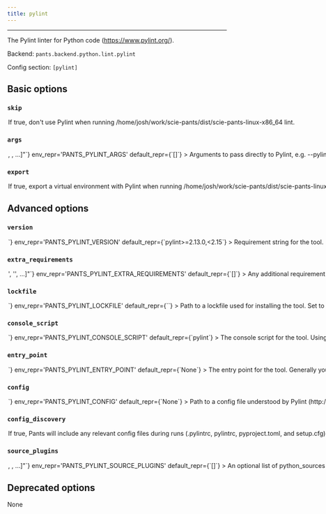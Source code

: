 ```yaml
---
title: pylint
---
```



---

The Pylint linter for Python code (https://www.pylint.org/).

Backend: <span className="color--primary">`pants.backend.python.lint.pylint`</span>

Config section: <span className="color--primary">`[pylint]`</span>

<span className={styles.options}>

## Basic options

### `skip`

<Option
  cli_repr={`--[no-]pylint-skip`}
  env_repr='PANTS_PYLINT_SKIP'
  default_repr={`False`}
>

If true, don&#x27;t use Pylint when running `/home/josh/work/scie-pants/dist/scie-pants-linux-x86_64 lint`.

</Option>

### `args`

<Option
  cli_repr={`--pylint-args="[<shell_str>, <shell_str>, ...]"`}
  env_repr='PANTS_PYLINT_ARGS'
  default_repr={`[]`}
>

Arguments to pass directly to Pylint, e.g. `--pylint-args='--ignore=foo.py,bar.py --disable=C0330,W0311'`.

</Option>

### `export`

<Option
  cli_repr={`--[no-]pylint-export`}
  env_repr='PANTS_PYLINT_EXPORT'
  default_repr={`True`}
>

If true, export a virtual environment with Pylint when running `/home/josh/work/scie-pants/dist/scie-pants-linux-x86_64 export`.

This can be useful, for example, with IDE integrations to point your editor to the tool&#x27;s binary.

</Option>

## Advanced options

### `version`

<Option
  cli_repr={`--pylint-version=<str>`}
  env_repr='PANTS_PYLINT_VERSION'
  default_repr={`pylint>=2.13.0,<2.15`}
>

Requirement string for the tool.

</Option>

### `extra_requirements`

<Option
  cli_repr={`--pylint-extra-requirements="['<str>', '<str>', ...]"`}
  env_repr='PANTS_PYLINT_EXTRA_REQUIREMENTS'
  default_repr={`[]`}
>

Any additional requirement strings to use with the tool. This is useful if the tool allows you to install plugins or if you need to constrain a dependency to a certain version.

</Option>

### `lockfile`

<Option
  cli_repr={`--pylint-lockfile=<str>`}
  env_repr='PANTS_PYLINT_LOCKFILE'
  default_repr={`<default>`}
>

Path to a lockfile used for installing the tool.

Set to the string `<default>` to use a lockfile provided by Pants, so long as you have not changed the `--version` and `--extra-requirements` options, and the tool&#x27;s interpreter constraints are compatible with the default. Pants will error or warn if the lockfile is not compatible (controlled by `[python].invalid_lockfile_behavior`). See https://github.com/pantsbuild/pants/blob/release_2.14.2/src/python/pants/backend/python/lint/pylint/pylint.lock for the default lockfile contents.

Set to the string `<none>` to opt out of using a lockfile. We do not recommend this, though, as lockfiles are essential for reproducible builds and supply-chain security.

To use a custom lockfile, set this option to a file path relative to the build root, then run `/home/josh/work/scie-pants/dist/scie-pants-linux-x86_64 generate-lockfiles --resolve=pylint`.

Alternatively, you can set this option to the path to a custom lockfile using pip&#x27;s requirements.txt-style, ideally with `--hash`. Set `[python].invalid_lockfile_behavior = 'ignore'` so that Pants does not complain about missing lockfile headers.

</Option>

### `console_script`

<Option
  cli_repr={`--pylint-console-script=<str>`}
  env_repr='PANTS_PYLINT_CONSOLE_SCRIPT'
  default_repr={`pylint`}
>

The console script for the tool. Using this option is generally preferable to (and mutually exclusive with) specifying an --entry-point since console script names have a higher expectation of staying stable across releases of the tool. Usually, you will not want to change this from the default.

</Option>

### `entry_point`

<Option
  cli_repr={`--pylint-entry-point=<str>`}
  env_repr='PANTS_PYLINT_ENTRY_POINT'
  default_repr={`None`}
>

The entry point for the tool. Generally you only want to use this option if the tool does not offer a --console-script (which this option is mutually exclusive with). Usually, you will not want to change this from the default.

</Option>

### `config`

<Option
  cli_repr={`--pylint-config=<file_option>`}
  env_repr='PANTS_PYLINT_CONFIG'
  default_repr={`None`}
>

Path to a config file understood by Pylint (http://pylint.pycqa.org/en/latest/user_guide/run.html#command-line-options).

Setting this option will disable `[pylint].config_discovery`. Use this option if the config is located in a non-standard location.

</Option>

### `config_discovery`

<Option
  cli_repr={`--[no-]pylint-config-discovery`}
  env_repr='PANTS_PYLINT_CONFIG_DISCOVERY'
  default_repr={`True`}
>

If true, Pants will include any relevant config files during runs (`.pylintrc`, `pylintrc`, `pyproject.toml`, and `setup.cfg`).

Use `[pylint].config` instead if your config is in a non-standard location.

</Option>

### `source_plugins`

<Option
  cli_repr={`--pylint-source-plugins="[<target_option>, <target_option>, ...]"`}
  env_repr='PANTS_PYLINT_SOURCE_PLUGINS'
  default_repr={`[]`}
>

An optional list of `python_sources` target addresses to load first-party plugins.

You must set the plugin&#x27;s parent directory as a source root. For example, if your plugin is at `build-support/pylint/custom_plugin.py`, add &#x27;build-support/pylint&#x27; to `[source].root_patterns` in `pants.toml`. This is necessary for Pants to know how to tell Pylint to discover your plugin. See https://www.pantsbuild.org/v2.14/docs/source-roots

You must also set `load-plugins=$module_name` in your Pylint config file.

While your plugin&#x27;s code can depend on other first-party code and third-party requirements, all first-party dependencies of the plugin must live in the same directory or a subdirectory.

To instead load third-party plugins, set the option `[pylint].extra_requirements` and set the `load-plugins` option in your Pylint config.

Tip: it&#x27;s often helpful to define a dedicated &#x27;resolve&#x27; via `[python].resolves` for your Pylint plugins such as &#x27;pylint-plugins&#x27; so that the third-party requirements used by your plugin, like `pylint`, do not mix with the rest of your project. Read that option&#x27;s help message for more info on resolves.

</Option>

## Deprecated options

None

</span>